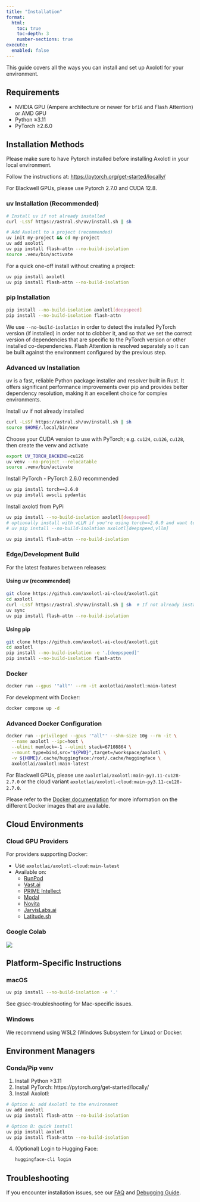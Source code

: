 ```yaml
---
title: "Installation"
format:
  html:
    toc: true
    toc-depth: 3
    number-sections: true
execute:
  enabled: false
---
```


This guide covers all the ways you can install and set up Axolotl for your environment.

## Requirements {#sec-requirements}

- NVIDIA GPU (Ampere architecture or newer for `bf16` and Flash Attention) or AMD GPU
- Python ≥3.11
- PyTorch ≥2.6.0

## Installation Methods {#sec-installation-methods}

::: {.callout-important}
Please make sure to have Pytorch installed before installing Axolotl in your local environment.

Follow the instructions at: [https://pytorch.org/get-started/locally/](https://pytorch.org/get-started/locally/)
:::

::: {.callout-important}
For Blackwell GPUs, please use Pytorch 2.7.0 and CUDA 12.8.
:::

### uv Installation (Recommended) {#sec-uv-quick}

```.bash
# Install uv if not already installed
curl -LsSf https://astral.sh/uv/install.sh | sh

# Add Axolotl to a project (recommended)
uv init my-project && cd my-project
uv add axolotl
uv pip install flash-attn --no-build-isolation
source .venv/bin/activate
```

For a quick one-off install without creating a project:

```.bash
uv pip install axolotl
uv pip install flash-attn --no-build-isolation
```

### pip Installation {#sec-pypi}

```.bash
pip install --no-build-isolation axolotl[deepspeed]
pip install --no-build-isolation flash-attn
```

We use `--no-build-isolation` in order to detect the installed PyTorch version (if
installed) in order not to clobber it, and so that we set the correct version of
dependencies that are specific to the PyTorch version or other installed
co-dependencies. Flash Attention is resolved separately so it can be built against
the environment configured by the previous step.

### Advanced uv Installation {#sec-uv}

uv is a fast, reliable Python package installer and resolver built in Rust. It offers significant performance improvements over pip and provides better dependency resolution, making it an excellent choice for complex environments.

Install uv if not already installed
```.bash
curl -LsSf https://astral.sh/uv/install.sh | sh
source $HOME/.local/bin/env
```

Choose your CUDA version to use with PyTorch; e.g. `cu124`, `cu126`, `cu128`,
then create the venv and activate
```.bash
export UV_TORCH_BACKEND=cu126
uv venv --no-project --relocatable
source .venv/bin/activate
```

Install PyTorch
- PyTorch 2.6.0 recommended
```.bash
uv pip install torch==2.6.0
uv pip install awscli pydantic
```

Install axolotl from PyPi
```.bash
uv pip install --no-build-isolation axolotl[deepspeed]
# optionally install with vLLM if you're using torch==2.6.0 and want to train w/ GRPO
# uv pip install --no-build-isolation axolotl[deepspeed,vllm]

uv pip install flash-attn --no-build-isolation
```

### Edge/Development Build {#sec-edge-build}

For the latest features between releases:

#### Using uv (recommended)
```.bash
git clone https://github.com/axolotl-ai-cloud/axolotl.git
cd axolotl
curl -LsSf https://astral.sh/uv/install.sh | sh  # If not already installed
uv sync
uv pip install flash-attn --no-build-isolation
```

#### Using pip
```.bash
git clone https://github.com/axolotl-ai-cloud/axolotl.git
cd axolotl
pip install --no-build-isolation -e '.[deepspeed]'
pip install --no-build-isolation flash-attn
```

### Docker {#sec-docker}

```.bash
docker run --gpus '"all"' --rm -it axolotlai/axolotl:main-latest
```

For development with Docker:

```.bash
docker compose up -d
```

::: {.callout-tip}
### Advanced Docker Configuration
```.bash
docker run --privileged --gpus '"all"' --shm-size 10g --rm -it \
  --name axolotl --ipc=host \
  --ulimit memlock=-1 --ulimit stack=67108864 \
  --mount type=bind,src="${PWD}",target=/workspace/axolotl \
  -v ${HOME}/.cache/huggingface:/root/.cache/huggingface \
  axolotlai/axolotl:main-latest
```
:::

::: {.callout-important}
For Blackwell GPUs, please use `axolotlai/axolotl:main-py3.11-cu128-2.7.0` or the cloud variant `axolotlai/axolotl-cloud:main-py3.11-cu128-2.7.0`.
:::

Please refer to the [Docker documentation](docker.qmd) for more information on the different Docker images that are available.

## Cloud Environments {#sec-cloud}

### Cloud GPU Providers {#sec-cloud-gpu}

For providers supporting Docker:

- Use `axolotlai/axolotl-cloud:main-latest`
- Available on:
    - [RunPod](https://runpod.io/gsc?template=v2ickqhz9s&ref=6i7fkpdz)
    - [Vast.ai](https://cloud.vast.ai?ref_id=62897&template_id=bdd4a49fa8bce926defc99471864cace&utm_source=axolotl&utm_medium=partner&utm_campaign=template_launch_july2025&utm_content=docs_link)
    - [PRIME Intellect](https://app.primeintellect.ai/dashboard/create-cluster?image=axolotl&location=Cheapest&security=Cheapest&show_spot=true)
    - [Modal](https://www.modal.com?utm_source=github&utm_medium=github&utm_campaign=axolotl)
    - [Novita](https://novita.ai/gpus-console?templateId=311)
    - [JarvisLabs.ai](https://jarvislabs.ai/templates/axolotl)
    - [Latitude.sh](https://latitude.sh/blueprint/989e0e79-3bf6-41ea-a46b-1f246e309d5c)

### Google Colab {#sec-colab}

[![](https://colab.research.google.com/assets/colab-badge.svg)](https://colab.research.google.com/github/axolotl-ai-cloud/axolotl/blob/main/examples/colab-notebooks/colab-axolotl-example.ipynb#scrollTo=msOCO4NRmRLa)

## Platform-Specific Instructions {#sec-platform-specific}

### macOS {#sec-macos}

```.bash
uv pip install --no-build-isolation -e '.'
```

See @sec-troubleshooting for Mac-specific issues.

### Windows {#sec-windows}

::: {.callout-important}
We recommend using WSL2 (Windows Subsystem for Linux) or Docker.
:::

## Environment Managers {#sec-env-managers}

### Conda/Pip venv {#sec-conda}

1. Install Python ≥3.11
2. Install PyTorch: https://pytorch.org/get-started/locally/
3. Install Axolotl:
```.bash
# Option A: add Axolotl to the environment
uv add axolotl
uv pip install flash-attn --no-build-isolation

# Option B: quick install
uv pip install axolotl
uv pip install flash-attn --no-build-isolation
```
4. (Optional) Login to Hugging Face:
   ```.bash
   huggingface-cli login
   ```

## Troubleshooting {#sec-troubleshooting}

If you encounter installation issues, see our [FAQ](faq.qmd) and [Debugging Guide](debugging.qmd).
